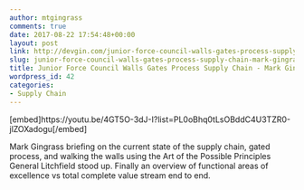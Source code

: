 ```yaml
---
author: mtgingrass
comments: true
date: 2017-08-22 17:54:48+00:00
layout: post
link: http://devgin.com/junior-force-council-walls-gates-process-supply-chain-mark-gingrass/
slug: junior-force-council-walls-gates-process-supply-chain-mark-gingrass
title: Junior Force Council Walls Gates Process Supply Chain - Mark Gingrass
wordpress_id: 42
categories:
- Supply Chain
---
```


[embed]https://youtu.be/4GT5O-3dJ-I?list=PL0oBhq0tLsOBddC4U3TZR0-jlZOXadogu[/embed]

Mark Gingrass briefing on the current state of the supply chain, gated process, and walking the walls using the Art of the Possible Principles General Litchfield stood up. Finally an overview of functional areas of excellence vs total complete value stream end to end.




    
    
    
